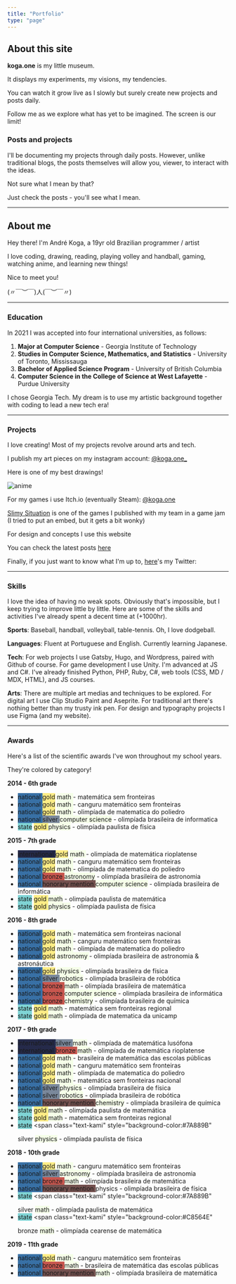 ```yaml
---
title: "Portfolio"
type: "page"
---
```


## About this site

**koga.one** is my little museum.

It displays my experiments, my visions, my tendencies.

You can watch it grow live as I slowly but surely create new projects and posts daily.

Follow me as we explore what has yet to be imagined. The screen is our limit!

### Posts and projects

I'll be documenting my projects through daily posts. However, unlike traditional blogs, the posts themselves will allow you, viewer, to interact with the ideas.

Not sure what I mean by that?

Just check the posts - you'll see what I mean.

---

## About me

Hey there! I'm André Koga, a 19yr old Brazilian programmer / artist

I love coding, drawing, reading, playing volley and handball, gaming, watching anime, and learning new things!

Nice to meet you!

<p className="text-center">(〃￣︶￣)人(￣︶￣〃)</p>

---

### Education

In 2021 I was accepted into four international universities, as follows:

1. **Major at Computer Science** - Georgia Institute of Technology
2. **Studies in Computer Science, Mathematics, and Statistics** - University of Toronto, Mississauga
3. **Bachelor of Applied Science Program** - University of British Columbia
4. **Computer Science in the College of Science at West Lafayette** - Purdue University

I chose Georgia Tech. My dream is to use my artistic background together with coding to lead a new tech era!

---

### Projects

I love creating! Most of my projects revolve around arts and tech.

I publish my art pieces on my instagram account: [@koga.one\_](https://www.instagram.com/koga.one_/)

Here is one of my best drawings!

![anime](./images/anime.png)

For my games i use Itch.io (eventually Steam): [@koga.one](https://kogaone.itch.io)

[Slimy Situation](https://sushiwaumai.itch.io/slimy-situation) is one of the games I published with my team in a game jam (I tried to put an embed, but it gets a bit wonky)

For design and concepts I use this website

You can check the latest posts [here](/posts)

Finally, if you just want to know what I'm up to, [here](https://twitter.com/koga_one)'s my Twitter:

---

### Skills

I love the idea of having no weak spots. Obviously that's impossible, but I keep trying to improve little by little. Here are some of the skills and activities I've already spent a decent time at (+1000hr).

**Sports**: Baseball, handball, volleyball, table-tennis. Oh, I love dodgeball.

**Languages**: Fluent at Portuguese and English. Currently learning Japanese.

**Tech**: For web projects I use Gatsby, Hugo, and Wordpress, paired with Github of course. For game development I use Unity. I'm advanced at JS and C#. I've already finished Python, PHP, Ruby, C#, web tools (CSS, MD / MDX, HTML), and JS courses.

**Arts**: There are multiple art medias and techniques to be explored. For digital art I use Clip Studio Paint and Aseprite. For traditional art there's nothing better than my trusty ink pen. For design and typography projects I use Figma (and my website).

---

### Awards

Here's a list of the scientific awards I've won throughout my school years.

They're colored by category!

**2014 - 6th grade**

- <span class="text-kami" style="background-color:#3870A5">
    national
  </span> <span style="background-color:#FFEC85">gold</span> <span style="background-color:#F5FFE8">
    math
  </span> - matemática sem fronteiras
- <span class="text-kami" style="background-color:#3870A5">
    national
  </span> <span style="background-color:#FFEC85">gold</span> <span style="background-color:#F5FFE8">
    math
  </span> - canguru matemático sem fronteiras
- <span class="text-kami" style="background-color:#3870A5">
    national
  </span> <span style="background-color:#FFEC85">gold</span> <span style="background-color:#F5FFE8">
    math
  </span> - olimpíada de matematica do poliedro
- <span class="text-kami " style="background-color:#3870A5">
    national
  </span> <span class="text-kami" style="background-color:#7A889B">
    silver
  </span> <span style="background-color:#F5FFE8">computer science</span> - olimpíada
  brasileira de informatica
- <span style="background-color:#7FD4D5">state</span> <span style="background-color:#FFEC85">
    gold
  </span> <span style="background-color:#F5FFE8">physics</span> - olimpíada paulista
  de física

**2015 - 7th grade**

- <span class="text-kami" style="background-color:#252A4A">
    international
  </span> <span style="background-color:#FFEC85">gold</span> <span style="background-color:#F5FFE8">
    math
  </span> - olimpíada de matemática rioplatense
- <span class="text-kami" style="background-color:#3870A5">
    national
  </span> <span style="background-color:#FFEC85">gold</span> <span style="background-color:#F5FFE8">
    math
  </span> - canguru matemático sem fronteiras
- <span class="text-kami" style="background-color:#3870A5">
    national
  </span> <span style="background-color:#FFEC85">gold</span> <span style="background-color:#F5FFE8">
    math
  </span> - olimpíada de matematica do poliedro
- <span class="text-kami" style="background-color:#3870A5">
    national
  </span> <span class="text-kami" style="background-color:#C8564E">
    bronze
  </span> <span style="background-color:#F5FFE8">astronomy</span> - olimpíada brasileira
  de astronomia
- <span class="text-kami" style="background-color:#3870A5">
    national
  </span> <span class="text-kami" style="background-color:#74514F">
    honorary mention
  </span> <span style="background-color:#F5FFE8">computer science</span> - olimpíada
  brasileira de informática
- <span style="background-color:#7FD4D5">state</span> <span style="background-color:#FFEC85">
    gold
  </span> <span style="background-color:#F5FFE8">math</span> - olimpíada paulista
  de matemática
- <span style="background-color:#7FD4D5">state</span> <span style="background-color:#FFEC85">
    gold
  </span> <span style="background-color:#F5FFE8">physics</span> - olimpíada paulista
  de física

**2016 - 8th grade**

- <span class="text-kami" style="background-color:#3870A5">
    national
  </span> <span style="background-color:#FFEC85">gold</span> <span style="background-color:#F5FFE8">
    math
  </span> - matemática sem fronteiras nacional
- <span class="text-kami" style="background-color:#3870A5">
    national
  </span> <span style="background-color:#FFEC85">gold</span> <span style="background-color:#F5FFE8">
    math
  </span> - canguru matemático sem fronteiras
- <span class="text-kami" style="background-color:#3870A5">
    national
  </span> <span style="background-color:#FFEC85">gold</span> <span style="background-color:#F5FFE8">
    math
  </span> - olimpíada de matematica do poliedro
- <span class="text-kami" style="background-color:#3870A5">
    national
  </span> <span style="background-color:#FFEC85">gold</span> <span style="background-color:#F5FFE8">
    astronomy
  </span> - olimpíada brasileira de astronomia & astronáutica
- <span class="text-kami" style="background-color:#3870A5">
    national
  </span> <span style="background-color:#FFEC85">gold</span> <span style="background-color:#F5FFE8">
    physics
  </span> - olimpíada brasileira de física
- <span class="text-kami" style="background-color:#3870A5">
    national
  </span> <span class="text-kami" style="background-color:#7A889B">
    silver
  </span> <span style="background-color:#F5FFE8">robotics</span> - olimpíada brasileira
  de robótica
- <span class="text-kami" style="background-color:#3870A5">
    national
  </span> <span class="text-kami" style="background-color:#C8564E">
    bronze
  </span> <span style="background-color:#F5FFE8">math</span> - olimpíada brasileira
  de matemática
- <span class="text-kami" style="background-color:#3870A5">
    national
  </span> <span class="text-kami" style="background-color:#C8564E">
    bronze
  </span> <span style="background-color:#F5FFE8">computer science</span> - olimpíada
  brasileira de informática
- <span class="text-kami" style="background-color:#3870A5">
    national
  </span> <span class="text-kami" style="background-color:#C8564E">
    bronze
  </span> <span style="background-color:#F5FFE8">chemistry</span> - olimpíada brasileira
  de química
- <span style="background-color:#7FD4D5">state</span> <span style="background-color:#FFEC85">
    gold
  </span> <span style="background-color:#F5FFE8">math</span> - matemática sem fronteiras
  regional
- <span style="background-color:#7FD4D5">state</span> <span style="background-color:#FFEC85">
    gold
  </span> <span style="background-color:#F5FFE8">math</span> - olimpíada de matematica
  da unicamp

**2017 - 9th grade**

- <span class="text-kami" style="background-color:#252A4A">
    international
  </span> <span class="text-kami" style="background-color:#7A889B">
    silver
  </span> <span style="background-color:#F5FFE8">math</span> - olimpíada de matemática
  lusófona
- <span class="text-kami" style="background-color:#252A4A">
    international
  </span> <span class="text-kami" style="background-color:#C8564E">
    bronze
  </span> <span style="background-color:#F5FFE8">math</span> - olimpíada de matemática
  rioplatense
- <span class="text-kami" style="background-color:#3870A5">
    national
  </span> <span style="background-color:#FFEC85">gold</span> <span style="background-color:#F5FFE8">
    math
  </span> - brasileira de matemática das escolas públicas
- <span class="text-kami" style="background-color:#3870A5">
    national
  </span> <span style="background-color:#FFEC85">gold</span> <span style="background-color:#F5FFE8">
    math
  </span> - canguru matemático sem fronteiras
- <span class="text-kami" style="background-color:#3870A5">
    national
  </span> <span style="background-color:#FFEC85">gold</span> <span style="background-color:#F5FFE8">
    math
  </span> - olimpíada de matematica do poliedro
- <span class="text-kami" style="background-color:#3870A5">
    national
  </span> <span style="background-color:#FFEC85">gold</span> <span style="background-color:#F5FFE8">
    math
  </span> - matemática sem fronteiras nacional
- <span class="text-kami" style="background-color:#3870A5">
    national
  </span> <span class="text-kami" style="background-color:#7A889B">
    silver
  </span> <span style="background-color:#F5FFE8">physics</span> - olimpíada brasileira
  de física
- <span class="text-kami" style="background-color:#3870A5">
    national
  </span> <span class="text-kami" style="background-color:#7A889B">
    silver
  </span> <span style="background-color:#F5FFE8">robotics</span> - olimpíada brasileira
  de robótica
- <span class="text-kami" style="background-color:#3870A5">
    national
  </span> <span class="text-kami" style="background-color:#74514F">
    honorary mention
  </span> <span style="background-color:#F5FFE8">chemistry</span> - olimpíada brasileira
  de química
- <span style="background-color:#7FD4D5">state</span> <span style="background-color:#FFEC85">
    gold
  </span> <span style="background-color:#F5FFE8">math</span> - olimpíada paulista
  de matemática
- <span style="background-color:#7FD4D5">state</span> <span style="background-color:#FFEC85">
    gold
  </span> <span style="background-color:#F5FFE8">math</span> - matemática sem fronteiras
  regional
- <span style="background-color:#7FD4D5">state</span> <span
    class="text-kami"
    style="background-color:#7A889B"
  >
    silver
  </span> <span style="background-color:#F5FFE8">physics</span> - olimpíada paulista
  de física

**2018 - 10th grade**

- <span class="text-kami" style="background-color:#3870A5">
    national
  </span> <span style="background-color:#FFEC85">gold</span> <span style="background-color:#F5FFE8">
    math
  </span> - canguru matemático sem fronteiras
- <span class="text-kami" style="background-color:#3870A5">
    national
  </span> <span class="text-kami" style="background-color:#7A889B">
    silver
  </span> <span style="background-color:#F5FFE8">astronomy</span> - olimpíada brasileira
  de astronomia
- <span class="text-kami" style="background-color:#3870A5">
    national
  </span> <span class="text-kami" style="background-color:#C8564E">
    bronze
  </span> <span style="background-color:#F5FFE8">math</span> - olimpíada brasileira
  de matemática
- <span class="text-kami" style="background-color:#3870A5">
    national
  </span> <span class="text-kami" style="background-color:#74514F">
    honorary mention
  </span> physics - olimpíada brasileira de física
- <span style="background-color:#7FD4D5">state</span> <span
    class="text-kami"
    style="background-color:#7A889B"
  >
    silver
  </span> <span style="background-color:#F5FFE8">math</span> - olimpíada paulista
  de matemática
- <span style="background-color:#7FD4D5">state</span> <span
    class="text-kami"
    style="background-color:#C8564E"
  >
    bronze
  </span> <span style="background-color:#F5FFE8">math</span> - olimpíada cearense
  de matemática

**2019 - 11th grade**

- <span class="text-kami" style="background-color:#3870A5">
    national
  </span> <span style="background-color:#FFEC85">gold</span> <span style="background-color:#F5FFE8">
    math
  </span> - canguru matemático sem fronteiras
- <span class="text-kami" style="background-color:#3870A5">
    national
  </span> <span class="text-kami" style="background-color:#C8564E">
    bronze
  </span> <span style="background-color:#F5FFE8">math</span> - brasileira de matemática
  das escolas públicas
- <span class="text-kami" style="background-color:#3870A5">
    national
  </span> <span class="text-kami" style="background-color:#74514F">
    honorary mention
  </span> <span style="background-color:#F5FFE8">math</span> - olimpíada brasileira
  de matemática
